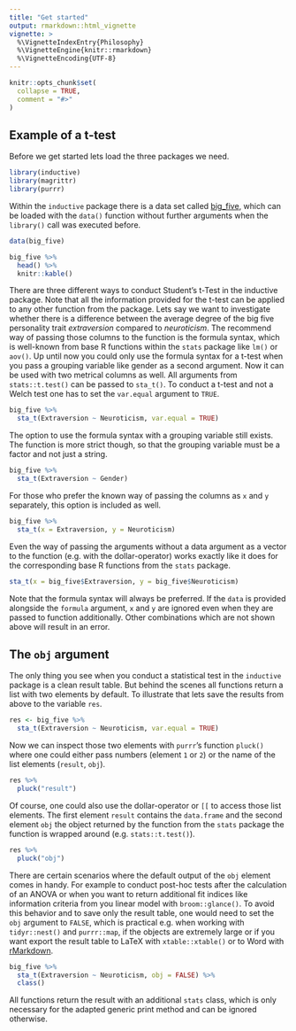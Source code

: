 ```yaml
---
title: "Get started"
output: rmarkdown::html_vignette
vignette: >
  %\VignetteIndexEntry{Philosophy}
  %\VignetteEngine{knitr::rmarkdown}
  %\VignetteEncoding{UTF-8}
---
```


```r
knitr::opts_chunk$set(
  collapse = TRUE,
  comment = "#>"
)
```

## Example of a t-test

Before we get started lets load the three packages we need.

```r
library(inductive)
library(magrittr)
library(purrr)
```

Within the `inductive` package there is a data set called [big_five](https://j3ypi.github.io/inductive/reference/big_five.html), which can be loaded with the `data()` function without further arguments when the `library()` call was executed before.

```r
data(big_five)
```

```r
big_five %>%  
  head() %>%  
  knitr::kable() 
```

There are three different ways to conduct Student’s t-Test in the inductive package. Note that all the information provided for the t-test can be applied to any other function from the package. Lets say we want to investigate whether there is a difference between the average degree of the big five personality trait *extraversion* compared to *neuroticism*. The recommend way of passing those columns to the function is the formula syntax, which is well-known from base R functions within the `stats` package like `lm()` or `aov()`. Up until now you could only use the formula syntax for a t-test when you pass a grouping variable like gender as a second argument. Now it can be used with two metrical columns as well. All arguments from `stats::t.test()` can be passed to `sta_t()`. To conduct a t-test and not a Welch test one has to set the `var.equal` argument to `TRUE`.  

```r
big_five %>% 
  sta_t(Extraversion ~ Neuroticism, var.equal = TRUE)
```

The option to use the formula syntax with a grouping variable still exists. The function is more strict though, so that the grouping variable must be a factor and not just a string. 

```r
big_five %>% 
  sta_t(Extraversion ~ Gender)
```

For those who prefer the known way of passing the columns as `x` and `y` separately, this option is included as well. 

```r
big_five %>% 
  sta_t(x = Extraversion, y = Neuroticism) 
```

Even the way of passing the arguments without a data argument as a vector to the function (e.g. with the dollar-operator) works exactly like it does for the corresponding base R functions from the `stats` package.

```r
sta_t(x = big_five$Extraversion, y = big_five$Neuroticism)
```

Note that the formula syntax will always be preferred. If the `data` is provided alongside the `formula` argument, `x` and `y` are ignored even when they are passed to function additionally. Other combinations which are not shown above will result in an error. 

## The `obj` argument

The only thing you see when you conduct a statistical test in the `inductive` package is a clean result table. But behind the scenes all functions return a list with two elements by default. To illustrate that lets save the results from above to the variable `res`.  

```r
res <- big_five %>% 
  sta_t(Extraversion ~ Neuroticism, var.equal = TRUE)
```

Now we can inspect those two elements with `purrr`'s function `pluck()` where one could either pass numbers (element `1` or `2`) or the name of the list elements (`result`, `obj`). 

```r
res %>% 
  pluck("result")
```

Of course, one could also use the dollar-operator or `[[` to access those list elements. The first element `result` contains the `data.frame` and the second element `obj` the object returned by the function from the `stats` package the function is wrapped around (e.g. `stats::t.test()`). 

```r
res %>% 
  pluck("obj")
```

There are certain scenarios where the default output of the `obj` element comes in handy. For example to conduct post-hoc tests after the calculation of an ANOVA or when you want to return additional fit indices like information criteria from you linear model with `broom::glance()`. To avoid this behavior and to save only the result table, one would need to set the `obj` argument to `FALSE`, which is practical e.g. when working with `tidyr::nest()` and `purrr::map`, if the objects are extremely large or if you want export the result table to LaTeX with `xtable::xtable()` or to Word with [rMarkdown](https://rmarkdown.rstudio.com/).

```r
big_five %>% 
  sta_t(Extraversion ~ Neuroticism, obj = FALSE) %>% 
  class()
```

All functions return the result with an additional `stats` class, which is only necessary for the adapted generic print method and can be ignored otherwise. 
















